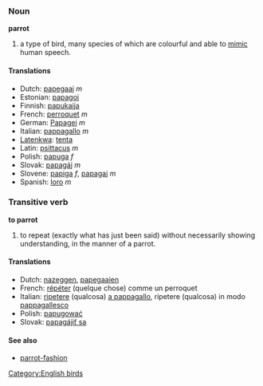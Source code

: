 ===Noun===
'''parrot'''

# a type of bird, many species of which are colourful and able to [[mimic]] human speech.

====Translations====
*Dutch: [[papegaai]] ''m''
*Estonian: [[papagoi]]
*Finnish: [[papukaija]]
*French: [[perroquet]] ''m''
*German: [[Papagei]] ''m''
*Italian: [[pappagallo]] ''m''
*[[Latenkwa]]: [[tenta]]
*Latin: [[psittacus]] ''m''
*Polish: [[papuga]] ''f''
*Slovak: [[papagáj]] ''m''
*Slovene: [[papiga]] ''f'', [[papagaj]] ''m''
*Spanish: [[loro]] ''m''

===Transitive verb===
'''to parrot'''

# to repeat (exactly what has just been said) without necessarily showing understanding, in the manner of a parrot.

====Translations====
*Dutch: [[nazeggen]], [[papegaaien]]
*French: [[répéter]] (quelque chose) comme un perroquet
*Italian: [[ripetere]] (qualcosa) [[a pappagallo]], ripetere (qualcosa) in modo [[pappagallesco]]
*Polish: [[papugować]]
*Slovak: [[papagájiť sa]]

====See also====
*[[parrot-fashion]]

[[Category:English birds]]